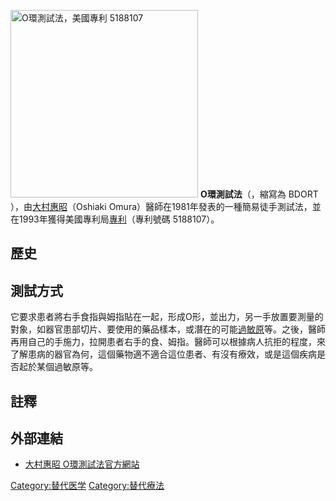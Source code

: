 [[Image:BDORT-fig2.png|thumb|300px|right|O環測試法，美國專利 5188107<ref name=pat2>{{Ref patent
 |country=US
 |number=5188107
 |status= patent
 |title= Bi-digital O-ring test for imaging and diagnosis of internal organs of a patient
 |pubdate= 1993-02-23
 |gdate= 1993-02-23
 |fdate= 1990-02-13
 |pridate= 1985-10-08
 |invent1=OMURA YOSHIAKI
 |class=A61B5/00; A61B10/00
}}</ref>]]
{{medical}}
'''O環測試法'''（{{lang-en|Bi-Digital O-Ring Test}}，縮寫為 BDORT ），由[[大村惠昭|大村惠昭]]（Oshiaki Omura）醫師在1981年發表的一種簡易徒手測試法，並在1993年獲得美國專利局[[專利|專利]]（專利號碼 5188107）。<!-- 缺少來源的評論 因為缺少科學根據，被認為是一種[[替代療法|替代療法]]，或是[[偽科學|偽科學]]。-->
==歷史==
==測試方式==
它要求患者將右手食指與姆指貼在一起，形成O形，並出力，另一手放置要測量的對象，如器官患部切片、要使用的藥品樣本，或潛在的可能[[過敏原|過敏原]]等。之後，醫師再用自己的手施力，拉開患者右手的食、姆指。醫師可以根據病人抗拒的程度，來了解患病的器官為何，這個藥物適不適合這位患者、有沒有療效，或是這個疾病是否起於某個過敏原等。

==註釋==
{{reflist}}
==外部連結==
* [http://bdort.net 大村惠昭 O環測試法官方網站]{{Wayback|url=http://bdort.net/ |date=20060424164646 }}
{{DEFAULTSORT:Bdort}}
[[Category:替代医学|Category:替代医学]]
[[Category:替代療法|Category:替代療法]]
<!-- [[Category:偽科學|Category:偽科學]] -->